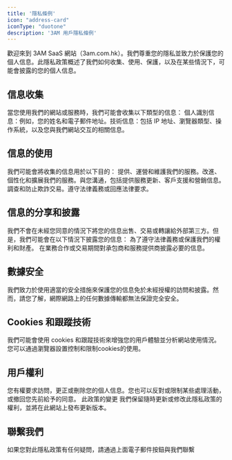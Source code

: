 ```yaml
---
title: '隱私條例'
icon: "address-card"
iconType: "duotone"
description: '3AM 用戶隱私條例'
---
```

歡迎來到 3AM SaaS 網站（3am.com.hk）。我們尊重您的隱私並致力於保護您的個人信息。此隱私政策概述了我們如何收集、使用、保護，以及在某些情況下，可能會披露的您的個人信息。
## 信息收集 
當您使用我們的網站或服務時，我們可能會收集以下類型的信息： 個人識別信息：例如，您的姓名和電子郵件地址。技術信息：包括 IP 地址、瀏覽器類型、操作系統，以及您與我們網站交互的相關信息。
## 信息的使用 
我們可能會將收集的信息用於以下目的： 提供、運營和維護我們的服務。改進、個性化和擴展我們的服務。與您溝通，包括提供服務更新、客戶支援和營銷信息。調查和防止欺詐交易。遵守法律義務或回應法律要求。
## 信息的分享和披露
我們不會在未經您同意的情況下將您的信息出售、交易或轉讓給外部第三方。但是，我們可能會在以下情況下披露您的信息： 為了遵守法律義務或保護我們的權利和財產。 在業務合作或交易期間對承包商和服務提供商披露必要的信息。
## 數據安全 
我們致力於使用適當的安全措施來保護您的信息免於未經授權的訪問和披露。然而，請您了解，網際網路上的任何數據傳輸都無法保證完全安全。
## Cookies 和跟蹤技術 
我們可能會使用 cookies 和跟蹤技術來增強您的用戶體驗並分析網站使用情況。您可以通過瀏覽器設置控制和限制cookies的使用。
## 用戶權利 
您有權要求訪問，更正或刪除您的個人信息。您也可以反對或限制某些處理活動，或撤回您先前給予的同意。
此政策的變更 我們保留隨時更新或修改此隱私政策的權利，並將在此網站上發布更新版本。
## 聯繫我們 
如果您對此隱私政策有任何疑問，請通過上面電子郵件按鈕與我們聯繫